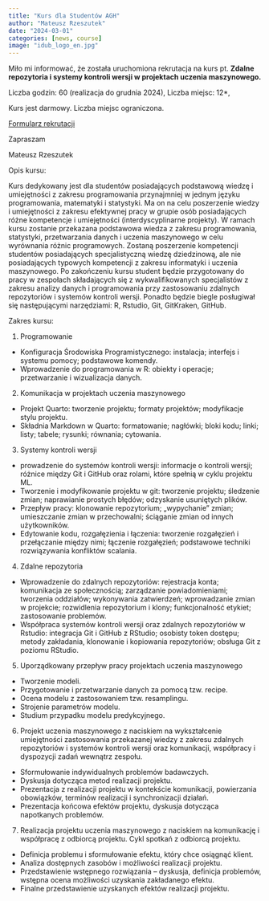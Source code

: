 ```yaml
---
title: "Kurs dla Studentów AGH"
author: "Mateusz Rzeszutek"
date: "2024-03-01"
categories: [news, course]
image: "idub_logo_en.jpg"
---
```


Miło mi informować, że została uruchomiona rekrutacja na kurs pt. **Zdalne repozytoria i systemy kontroli wersji w projektach uczenia maszynowego.**

Liczba godzin: 60 (realizacja do grudnia 2024), Liczba miejsc: 12\*,

Kurs jest darmowy. Liczba miejsc ograniczona.

[Formularz rekrutacji](http://www.cr.agh.edu.pl/kursy/ "IDUB")

Zapraszam

Mateusz Rzeszutek

Opis kursu:

Kurs dedykowany jest dla studentów posiadających podstawową wiedzę i umiejętności z zakresu programowania przynajmniej w jednym języku programowania, matematyki i statystyki. Ma on na celu poszerzenie wiedzy i umiejętności z zakresu efektywnej pracy w grupie osób posiadających różne kompetencje i umiejętności (interdyscyplinarne projekty). W ramach kursu zostanie przekazana podstawowa wiedza z zakresu programowania, statystyki, przetwarzania danych i uczenia maszynowego w celu wyrównania różnic programowych. Zostaną poszerzenie kompetencji studentów posiadających specjalistyczną wiedzę dziedzinową, ale nie posiadających typowych kompetencji z zakresu informatyki i uczenia maszynowego. Po zakończeniu kursu student będzie przygotowany do pracy w zespołach składających się z wykwalifikowanych specjalistów z zakresu analizy danych i programowania przy zastosowaniu zdalnych repozytoriów i systemów kontroli wersji. Ponadto będzie biegle posługiwał się następującymi narzędziami: R, Rstudio, Git, GitKraken, GitHub.

Zakres kursu:

1.  Programowanie

-   Konfiguracja Środowiska Programistycznego: instalacja; interfejs i systemu pomocy; podstawowe komendy. 
-   Wprowadzenie do programowania w R: obiekty i operacje; przetwarzanie i wizualizacja danych.

2.  Komunikacja w projektach uczenia maszynowego

-   Projekt Quarto: tworzenie projektu; formaty projektów; modyfikacje stylu projektu.\
-   Składnia Markdown w Quarto: formatowanie; nagłówki; bloki kodu; linki; listy; tabele; rysunki; równania; cytowania.

3.    Systemy kontroli wersji

-   prowadzenie do systemów kontroli wersji: informacje o kontroli wersji; różnice między Git i GitHub oraz rolami, które spełnią w cyklu projektu ML.
-   Tworzenie i modyfikowanie projektu w git: tworzenie projektu; śledzenie zmian; naprawianie prostych błędów; odzyskanie usuniętych plików.
-   Przepływ pracy: klonowanie repozytorium; „wypychanie” zmian; umieszczanie zmian w przechowalni; ściąganie zmian od innych użytkowników.
-   Edytowanie kodu, rozgałęzienia i łączenia: tworzenie rozgałęzień i przełączanie między nimi; łączenie rozgałęzień; podstawowe techniki rozwiązywania konfliktów scalania.

4.  Zdalne repozytoria

-   Wprowadzenie do zdalnych repozytoriów: rejestracja konta; komunikacja ze społecznością; zarządzanie powiadomieniami; tworzenia oddziałów; wykonywania zatwierdzeń; wprowadzanie zmian w projekcie; rozwidlenia repozytorium i klony; funkcjonalność etykiet; zastosowanie problemów.
-   Współpraca systemów kontroli wersji oraz zdalnych repozytoriów w Rstudio: integracja Git i GitHub z RStudio; osobisty token dostępu; metody zakładania, klonowanie i kopiowania repozytoriów; obsługa Git z poziomu RStudio.

5.  Uporządkowany przepływ pracy projektach uczenia maszynowego

-   Tworzenie modeli.
-   Przygotowanie i przetwarzanie danych za pomocą tzw. recipe.
-   Ocena modelu z zastosowaniem tzw. resamplingu.
-   Strojenie parametrów modelu.
-   Studium przypadku modelu predykcyjnego.

6.    Projekt uczenia maszynowego z naciskiem na wykształcenie umiejętności zastosowania przekazanej wiedzy z zakresu zdalnych repozytoriów i systemów kontroli wersji oraz komunikacji, współpracy i dyspozycji zadań wewnątrz zespołu.

-  Sformułowanie indywidualnych problemów badawczych.
-  Dyskusja dotycząca metod realizacji projektu.
-  Prezentacja z realizacji projektu w kontekście komunikacji, powierzania obowiązków, terminów realizacji i synchronizacji działań.
-  Prezentacja końcowa efektów projektu, dyskusja dotycząca napotkanych problemów.

7.    Realizacja projektu uczenia maszynowego z naciskiem na komunikację i współpracę z odbiorcą projektu. Cykl spotkań z odbiorcą projektu.

-   Definicja problemu i sformułowanie efektu, który chce osiągnąć klient.
-   Analiza dostępnych zasobów i możliwości realizacji projektu.
-   Przedstawienie wstępnego rozwiązania – dyskusja, definicja problemów, wstępna ocena możliwości uzyskania zakładanego efektu.
-   Finalne przedstawienie uzyskanych efektów realizacji projektu.
